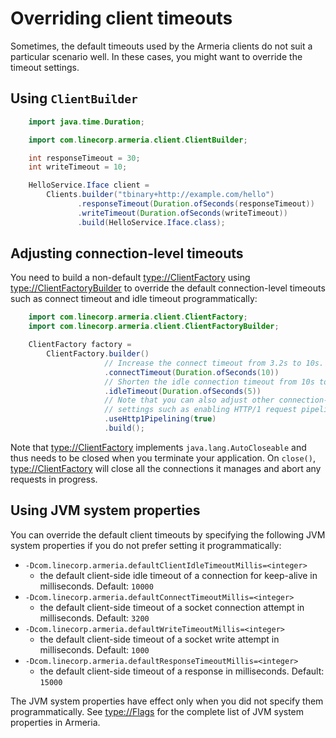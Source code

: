 # Overriding client timeouts

Sometimes, the default timeouts used by the Armeria clients do not suit a particular scenario well.
In these cases, you might want to override the timeout settings.

## Using `ClientBuilder`

```java
    import java.time.Duration;

    import com.linecorp.armeria.client.ClientBuilder;

    int responseTimeout = 30;
    int writeTimeout = 10;

    HelloService.Iface client =
        Clients.builder("tbinary+http://example.com/hello")
               .responseTimeout(Duration.ofSeconds(responseTimeout))
               .writeTimeout(Duration.ofSeconds(writeTimeout))
               .build(HelloService.Iface.class);
```

## Adjusting connection-level timeouts

You need to build a non-default <type://ClientFactory> using <type://ClientFactoryBuilder> to override the default
connection-level timeouts such as connect timeout and idle timeout programmatically:

```java
    import com.linecorp.armeria.client.ClientFactory;
    import com.linecorp.armeria.client.ClientFactoryBuilder;

    ClientFactory factory =
        ClientFactory.builder()
                     // Increase the connect timeout from 3.2s to 10s.
                     .connectTimeout(Duration.ofSeconds(10))
                     // Shorten the idle connection timeout from 10s to 5s.
                     .idleTimeout(Duration.ofSeconds(5))
                     // Note that you can also adjust other connection-level
                     // settings such as enabling HTTP/1 request pipelining.
                     .useHttp1Pipelining(true)
                     .build();
```

Note that <type://ClientFactory> implements `java.lang.AutoCloseable` and thus needs to be closed when you
terminate your application. On `close()`, <type://ClientFactory> will close all the connections it manages
and abort any requests in progress.

## Using JVM system properties

You can override the default client timeouts by specifying the following JVM system properties if you do not
prefer setting it programmatically:
- `-Dcom.linecorp.armeria.defaultClientIdleTimeoutMillis=<integer>`
  - the default client-side idle timeout of a connection for keep-alive in milliseconds. Default: `10000`
- `-Dcom.linecorp.armeria.defaultConnectTimeoutMillis=<integer>`
  - the default client-side timeout of a socket connection attempt in milliseconds. Default: `3200`
- `-Dcom.linecorp.armeria.defaultWriteTimeoutMillis=<integer>`
  - the default client-side timeout of a socket write attempt in milliseconds. Default: `1000`
- `-Dcom.linecorp.armeria.defaultResponseTimeoutMillis=<integer>`
  - the default client-side timeout of a response in milliseconds. Default: `15000`

<Warning>

The JVM system properties have effect only when you did not specify them programmatically.
See <type://Flags> for the complete list of JVM system properties in Armeria.

</Warning>
